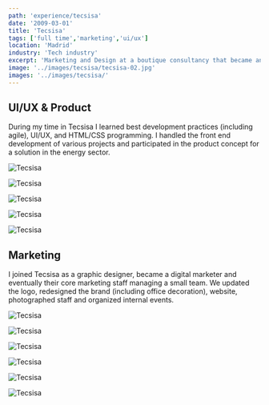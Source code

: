 ```yaml
---
path: 'experience/tecsisa'
date: '2009-03-01'
title: 'Tecsisa'
tags: ['full time','marketing','ui/ux']
location: 'Madrid'
industry: 'Tech industry'
excerpt: 'Marketing and Design at a boutique consultancy that became an energy focused startup'
image: '../images/tecsisa/tecsisa-02.jpg'
images: '../images/tecsisa/'
---
```


## UI/UX & Product
During my time in Tecsisa I learned best development practices (including agile), UI/UX, and HTML/CSS programming. I handled the front end development of various projects and participated in the product concept for a solution in the energy sector. 

<div class="row my-5">
<div class="col-md-3 offset-md-5">

![Tecsisa](../images/tecsisa/tecsisa-08.jpg)


</div>



<div class="col-md-3">

![Tecsisa](../images/tecsisa/tecsisa-06.jpg)


</div>
</div>


<div class="row my-5">

<div class="col-md-3 offset-md-2">

![Tecsisa](../images/tecsisa/tecsisa-12.jpg)


</div>

<div class="col-md-3">

![Tecsisa](../images/tecsisa/tecsisa-11.jpg)


</div>

<div class="col-md-3">

![Tecsisa](../images/tecsisa/tecsisa-09.jpg)


</div>


</div>





## Marketing
I joined Tecsisa as a graphic designer, became a digital marketer and eventually their core marketing staff managing a small team. We updated the logo, redesigned the brand (including office decoration), website, photographed staff and organized internal events. 

<div class="row my-5">
<div class="col-md-3 offset-md-2">

![Tecsisa](../images/tecsisa/tecsisa-03.jpg)


</div>

<div class="col-md-3">

![Tecsisa](../images/tecsisa/tecsisa-05.jpg)


</div>

<div class="col-md-3">

![Tecsisa](../images/tecsisa/tecsisa-04.jpg)


</div>


</div>

<div class="row my-5">
<div class="col-md-3 offset-md-2">

![Tecsisa](../images/tecsisa/tecsisa-07.jpg)


</div>

<div class="col-md-3">

![Tecsisa](../images/tecsisa/tecsisa-01.jpg)


</div>

<div class="col-md-3">

![Tecsisa](../images/tecsisa/tecsisa-10.jpg)


</div>


</div>

